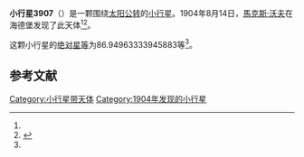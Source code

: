 {{Infobox planet
| bgcolour = #FFFFC0
| name = 3907 Kilmartin
| symbol = 
| image = 
| caption = 
| discovery = yes
| discovery_ref = 
| discoverer = [[馬克斯·沃夫|馬克斯·沃夫]]
| discovery_site = [[海德堡|海德堡]] 
| discovered = 1904年8月14日
| designations = yes
| mp_name = 
| named_after = 
| alt_names = A904 PC/ 1955 MM / 1975 XE2 / 1981 DU3
| mp_category = [[主带小行星|主带小行星]]
| orbit_ref = <ref name="a">[http://ssd.jpl.nasa.gov/sbdb.cgi?sstr=3907 3907 Kilmartin] {{Wayback|url=http://ssd.jpl.nasa.gov/sbdb.cgi?sstr=3907 |date=20200917203532 }}，小行星數據庫瀏覽器（JPL Small-Body Database Browser）－[[美国国家航空航天局|美国国家航空航天局]]喷气推进实验室</ref>
| epoch = 2456400.5 (2013年4月18日更新)
| aphelion = {{convert|3.134176734221477|AU|km|3|abbr=on|lk=out}}
| perihelion = {{convert|2.459020382270723|AU|km|3|abbr=on}}
| semimajor = {{convert|2.796598558246099|AU|km|3|abbr=on}}
| eccentricity = 0.120710273
| period = 1708.219287 [[日|日]]<br />4.68[[儒略年|儒略年]]
| avg_speed = 
| inclination = 11.00768426995928
| asc_node = 283.6821887037328
| mean_anomaly = 
| arg_peri = 86.94963333945883
| satellites = 
| physical_characteristics = yes
| dimensions = 
| mass = 
| density = 
| surface_grav = 
| escape_velocity = 
| sidereal_day = 
| axial_tilt = 
| pole_ecliptic_lat = 
| pole_ecliptic_lon = 
| albedo = 
| temperatures= 
| temp_name1 = 
| mean_temp_1 = 
| max_temp_1 = 
| temp_name2 = 
| max_temp_2 = 
| spectral_type = 
| abs_magnitude = 86.94963333945883
}}

'''小行星3907'''（{{lang-en|3907 Kilmartin}}）是一颗围绕[[太阳|太阳]][[公转|公转]]的[[小行星|小行星]]。1904年8月14日，[[馬克斯·沃夫|馬克斯·沃夫]]在海德堡发现了此天体<ref name="a" /><ref>{{cite news|title=小行星列表|url=http://cfa-www.harvard.edu/iau/lists/NumberedMPs.txt|accessdate=2013-07-08|newspaper=哈佛大学|archive-date=2008-05-17|archive-url=https://web.archive.org/web/20080517010638/http://cfa-www.harvard.edu/iau/lists/NumberedMPs.txt|dead-url=no}}</ref>。

这颗小行星的[[绝对星等|绝对星等]]为86.94963333945883等<ref name="a" />。

==参考文献==
{{reflist}}
{{Minor Planet Number|[[小行星3906|小行星3906]]|[[小行星3908|小行星3908]]}}

{{小天体}}

[[Category:小行星带天体|Category:小行星带天体]]
[[Category:1904年发现的小行星|Category:1904年发现的小行星]]

{{asteroid-stub}}
